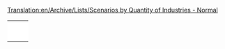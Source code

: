 [[Translation:en/Archive/Lists/Scenarios by Quantity of Industries - Normal]]
{{en/Scenarios by quantity of industries}}

{|
|-
|style="border:none;background:white"|
{{en/Scenario/Islands}}

|style="border:none;background:white"|
{{en/Scenario/Snowy Highlands}}

|style="border:none;background:white"|
{{en/Scenario/The Isles}}

|-
|style="border:none;background:white"|
{{en/Scenario/Tropical River}}

|style="border:none;background:white"|
{{en/Scenario/Florida}}

|style="border:none;background:white"|
{{en/Scenario/Kloof}}

|-
|style="border:none;background:white"|
{{en/Scenario/Land of Floods}}

|style="border:none;background:white"|
{{en/Scenario/A Mars Odyssey}}

|style="border:none;background:white"|
{{en/Scenario/Denmark}}

|-
|style="border:none;background:white"|
{{en/Scenario/Alexander to Karthoum}}

|style="border:none;background:white"|
{{en/Scenario/Climb up the Mountains}}

|style="border:none;background:white"|
{{en/Scenario/(Don't) Hurt Your Eyes ;-)}}

|-
|style="border:none;background:white"|
{{en/Scenario/Desert Tracking}}

|style="border:none;background:white"|
{{en/Scenario/Super Britania}}

|style="border:none;background:white"|
{{en/Scenario/Toy Train}}

|-
|style="border:none;background:white"|
{{en/Scenario/Malta}}

|style="border:none;background:white"|
{{en/Scenario/CarstsWorldScenario}}

|style="border:none;background:white"|
{{en/Scenario/Cuba}}

|-
|style="border:none;background:white"|
{{en/Scenario/Whistler}}

|style="border:none;background:white"|
{{en/Scenario/Flevoland}}

|style="border:none;background:white"|
{{en/Scenario/Elephant}}

|-
|style="border:none;background:white"|
{{en/Scenario/South West France}}

|style="border:none;background:white"|
{{en/Scenario/Fractal Landscape}}

|style="border:none;background:white"|
{{en/Scenario/Colorado}}

|}